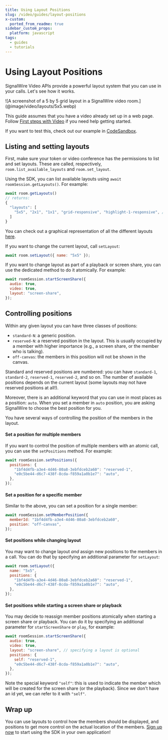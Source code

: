 ```yaml
---
title: Using Layout Positions
slug: /video/guides/layout-positions
x-custom:
  ported_from_readme: true
sidebar_custom_props:
  platform: javascript
tags:
  - guides
  - tutorials
---
```


# Using Layout Positions

SignalWire Video APIs provide a powerful layout system that you can use in your calls. Let's see how it works.

<Frame>
![A screenshot of a 5 by 5 grid layout in a SignalWire video room.](@image/video/layouts/5x5.webp)
</Frame>

This guide assumes that you have a video already set up in a web page. Follow [First steps with Video](/video/getting-started/video-first-steps) if you need help getting started.

If you want to test this, check out our example in [CodeSandbox](https://codesandbox.io/s/positions-for-layouts-vsy5v9).

## Listing and setting layouts

First, make sure your token or video conference has the permissions to list and set layouts. These are called, respectively, `room.list_available_layouts` and `room.set_layout`.

Using the SDK, you can list available layouts using `await roomSession.getLayouts()`. For example:

```js
await room.getLayouts()
// returns:
{
  "layouts": [
    "5x5", "2x1", "1x1", "grid-responsive", "highlight-1-responsive", // ...
  ]
}
```

You can check out a graphical representation of all the different layouts [here](/video/guides/layouts).

If you want to change the current layout, call `setLayout`:

```js
await room.setLayout({ name: "5x5" });
```

If you want to change layout as part of a playback or screen share, you can use the dedicated method to do it atomically. For example:

```js
await roomSession.startScreenShare({
  audio: true,
  video: true,
  layout: "screen-share",
});
```

## Controlling positions

Within any given layout you can have three classes of positions:

- `standard-N`: a generic position.
- `reserved-N`: a reserved position in the layout. This is usually occupied by a member with higher importance (e.g., a screen share, or the member who is talking).
- `off-canvas`: the members in this position will not be shown in the canvas.

Standard and reserved positions are numbered: you can have `standard-1`, `standard-2`, `reserved-1`, `reserved-2`, and so on. The number of available positions depends on the current layout (some layouts may not have reserved positions at all!).

Moreover, there is an additional keyword that you can use in most places as a position: `auto`. When you set a member in `auto` position, you are asking SignalWire to choose the best position for you.

You have several ways of controlling the position of the members in the layout.

#### Set a position for multiple members

If you want to control the position of multiple members with an atomic call, you can use the `setPositions` method. For example:

```js
await roomSession.setPositions({
  positions: {
    "1bf4d4fb-a3e4-4d46-80a8-3ebfdceb2a60": "reserved-1",
    "e0c5be44-d6c7-438f-8cda-f859a1a0b1e7": "auto",
  },
});
```

#### Set a position for a specific member

Similar to the above, you can set a position for a single member:

```js
await roomSession.setMemberPosition({
  memberId: "1bf4d4fb-a3e4-4d46-80a8-3ebfdceb2a60",
  position: "off-canvas",
});
```

#### Set positions while changing layout

You may want to change layout _and_ assign new positions to the members in a call. You can do that by specifying an additional parameter for `setLayout`:

```js
await room.setLayout({
  name: "5x5",
  positions: {
    "1bf4d4fb-a3e4-4d46-80a8-3ebfdceb2a60": "reserved-1",
    "e0c5be44-d6c7-438f-8cda-f859a1a0b1e7": "auto",
  },
});
```

#### Set positions while starting a screen share or playback

You may decide to reassign member positions atomically when starting a screen share or playback. You can do it by specifying an additional parameter for `startScreenShare` or `play`, for example:

```js
await roomSession.startScreenShare({
  audio: true,
  video: true,
  layout: "screen-share", // specifying a layout is optional
  positions: {
    self: "reserved-1",
    "e0c5be44-d6c7-438f-8cda-f859a1a0b1e7": "auto",
  },
});
```

Note the special keyword `"self"`: this is used to indicate the member which will be created for the screen share (or the playback). Since we don't have an id yet, we can refer to it with `"self"`.

## Wrap up

You can use layouts to control how the members should be displayed, and positions to get more control on the actual location of the members. [Sign up now](https://signalwire.com/signups/new) to start using the SDK in your own application!
